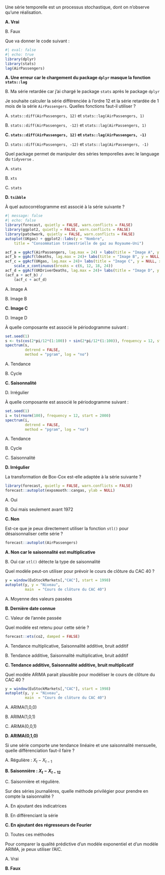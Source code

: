 <!-- --- -->
<!-- title: "Analyse des séries temporelles avec R" -->
<!-- format: docx -->
<!-- output-file: "Analyse des séries temporelles avec R" -->
<!-- echo: false -->
<!-- --- -->


::: {#exr-def-st}
Une série temporelle est un processus stochastique, dont on n'observe qu'une réalisation.

**A. Vrai**

B. Faux
:::

::: {#exr-err-dplyr-lag}
Que va donner le code suivant :
```r
#| eval: false
#| echo: true
library(dplyr)
library(stats)
lag(AirPassengers)
```

**A. Une erreur car le chargement du package `dplyr` masque la fonction `stats::lag`**

B. Ma série retardée car j'ai chargé le package `stats` après le package `dplyr`
:::

::: {#exr-lag-diff}
Je souhaite calculer la série différenciée à l'ordre 12 et la série retardée de 1 mois de la série `AirPassengers`.
Quelles fonctions faut-il utiliser ?

A. `stats::diff(AirPassengers, 12)` et `stats::lag(AirPassengers, 1)`

B. `stats::diff(AirPassengers, -12)` et `stats::lag(AirPassengers, 1)`

**C. `stats::diff(AirPassengers, 12)` et `stats::lag(AirPassengers, -1)`**

D. `stats::diff(AirPassengers, -12)` et `stats::lag(AirPassengers, -1)`
:::

::: {#exr-tsibble}
Quel package permet de manipuler des séries temporelles avec le language du `tidyverse` .

A. `stats`

B. `xts`

C. `stats`

**D. `tsibble`**
:::

::: {#exr-autocor}
À quel autocorrélogramme est associé à la série suivante ?

```r
#| message: false
#| echo: false
library(forecast, quietly = FALSE, warn.conflicts = FALSE)
library(ggplot2, quietly = FALSE, warn.conflicts = FALSE)
library(patchwork, quietly = FALSE, warn.conflicts = FALSE)
autoplot(UKgas) + ggplot2::labs(y = "Nombre",
	title = "Consommation trimestrielle de gaz au Royaume-Uni")

acf_a = ggAcf(AirPassengers, lag.max = 24) + labs(title = "Image A", y = NULL, x = NULL)
acf_b = ggAcf(ldeaths, lag.max = 24)+ labs(title = "Image B", y = NULL, x = NULL)
acf_c = ggAcf(UKgas, lag.max = 24)+ labs(title = "Image C", y = NULL, x = NULL) +
	scale_x_continuous(breaks = c(6, 12, 18, 24))
acf_d = ggAcf(UKDriverDeaths, lag.max = 24)+ labs(title = "Image D", y = NULL, x = NULL)
(acf_a + acf_b) /
	(acf_c + acf_d)
```

A. Image A

B. Image B

**C. Image C**

D. Image D
:::



::: {#exr-perod-bb}
À quelle composante est associé le périodogramme suivant :
```r
set.seed(1)
s <- ts(cos(2*pi/12*(1:100)) + sin(2*pi/12*(1:100)), frequency = 12, start = 2000)
spectrum(s, 
         detrend = FALSE,
         method = "pgram", log = "no")
```

A. Tendance

B. Cycle

**C. Saisonnalité**

D. Irrégulier
:::

::: {#exr-perod-bb}
À quelle composante est associé le périodogramme suivant :
```r
set.seed(1)
i = ts(rnorm(100), frequency = 12, start = 2000)
spectrum(i, 
         detrend = FALSE,
         method = "pgram", log = "no")
```

A. Tendance

B. Cycle

C. Saisonnalité

**D. Irrégulier**
:::

::: {#exr-bx}
La transformation de Box-Cox est-elle adaptée à la série suivante ?
```r
library(forecast, quietly = FALSE, warn.conflicts = FALSE)
forecast::autoplot(expsmooth::cangas, ylab = NULL)
```

A. Oui

B. Oui mais seulement avant 1972

**C. Non**
:::

::: {#exr-}
Est-ce que je peux directement utiliser la fonction `stl()` pour désaisonnaliser cette série ?
```r
forecast::autoplot(AirPassengers)
```

**A. Non car le saisonnalité est multiplicative**

B. Oui car `stl()` détecte la type de saisonnalité
:::

::: {#exr-cours-cac-40}
Quel modèle peut-on utiliser pour prévoir le cours de clôture du CAC 40 ?

```r
y = window(EuStockMarkets[,"CAC"], start = 1998)
autoplot(y, y = "Niveau",
         main  = "Cours de clôture du CAC 40")
```

A. Moyenne des valeurs passées

**B. Dernière date connue**

C. Valeur de l'année passée
:::


::: {#exr-ets-co2}
Quel modèle est retenu pour cette série ?
```r
forecast::ets(co2, damped = FALSE)
```
A. Tendance multiplicative, Saisonnalité additive, bruit additif

B. Tendance additive, Saisonnalité multiplicative, bruit additif

**C. Tendance additive, Saisonnalité additive, bruit multiplicatif**
:::

::: {#exr-cours-cac-40-arima}
Quel modèle ARIMA parait plausible pour modéliser le cours de clôture du CAC 40 ?

```r
y = window(EuStockMarkets[,"CAC"], start = 1998)
autoplot(y, y = "Niveau",
         main  = "Cours de clôture du CAC 40")
```

A. ARIMA(1,0,0)

B. ARIMA(1,0,1)

C. ARIMA(0,0,1)

**D. ARIMA(0,1,0)**
:::

::: {#exr-cours-tend-diff}
Si une série comporte une tendance linéaire et une saisonnalité mensuelle, quelle différenciation faut-il faire ?

A. Régulière : $X_t - X_{t-1}$

**B. Saisonnière : $X_t - X_{t-12}$**

C. Saisonnière et régulière.
:::

::: {#exr-series-journ}
Sur des séries journalières, quelle méthode privilégier pour prendre en compte la saisonnalité ?

A. En ajoutant des indicatrices

B. En différenciant la série

**C. En ajoutant des régresseurs de Fourier**

D. Toutes ces méthodes

:::


::: {#exr-qual-aic}
Pour comparer la qualité prédictive d'un modèle exponentiel et d'un modèle ARIMA, je peux utiliser l'AIC.

A. Vrai

**B. Faux**
:::
